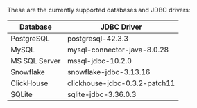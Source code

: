 These are the currently supported databases and JDBC drivers:

| Database      | JDBC Driver                   |
| ------------- | ----------------------------- |
| PostgreSQL    | postgresql-42.3.3             |
| MySQL         | mysql-connector-java-8.0.28   |
| MS SQL Server | mssql-jdbc-10.2.0             |
| Snowflake     | snowflake-jdbc-3.13.16        |
| ClickHouse    | clickhouse-jdbc-0.3.2-patch11 |
| SQLite        | sqlite-jdbc-3.36.0.3          |
